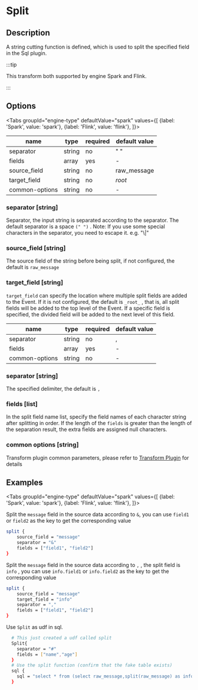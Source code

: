 
# Split

## Description

A string cutting function is defined, which is used to split the specified field in the Sql plugin.

:::tip

This transform both supported by engine Spark and Flink.

:::

## Options

<Tabs
    groupId="engine-type"
    defaultValue="spark"
    values={[
        {label: 'Spark', value: 'spark'},
        {label: 'Flink', value: 'flink'},
    ]}>
<TabItem value="spark">

| name           | type   | required | default value |
| -------------- | ------ | -------- | ------------- |
| separator      | string | no       | " "      |
| fields         | array  | yes      | -             |
| source_field   | string | no       | raw_message   |
| target_field   | string | no       | *root*        |
| common-options | string | no       | -             |

### separator [string]

Separator, the input string is separated according to the separator. The default separator is a space `(" ")` .
Note: If you use some special characters in the separator, you need to escape it. e.g. "\\|"

### source_field [string]

The source field of the string before being split, if not configured, the default is `raw_message`

### target_field [string]

`target_field` can specify the location where multiple split fields are added to the Event. If it is not configured, the default is `_root_` , that is, all split fields will be added to the top level of the Event. If a specific field is specified, the divided field will be added to the next level of this field.

</TabItem>
<TabItem value="flink">

| name           | type   | required | default value |
| -------------- | ------ | -------- | ------------- |
| separator      | string | no       | ,             |
| fields         | array  | yes      | -             |
| common-options | string | no       | -             |

### separator [string]

The specified delimiter, the default is `,`

</TabItem>
</Tabs>

### fields [list]

In the split field name list, specify the field names of each character string after splitting in order. If the length of the `fields` is greater than the length of the separation result, the extra fields are assigned null characters.

### common options [string]

Transform plugin common parameters, please refer to [Transform Plugin](common-options.mdx) for details

## Examples

<Tabs
    groupId="engine-type"
    defaultValue="spark"
    values={[
        {label: 'Spark', value: 'spark'},
        {label: 'Flink', value: 'flink'},
    ]}>
<TabItem value="spark">

Split the `message` field in the source data according to `&`, you can use `field1` or `field2` as the key to get the corresponding value

```bash
split {
    source_field = "message"
    separator = "&"
    fields = ["field1", "field2"]
}
```

Split the `message` field in the source data according to `,` , the split field is `info` , you can use `info.field1` or `info.field2` as the key to get the corresponding value

```bash
split {
    source_field = "message"
    target_field = "info"
    separator = ","
    fields = ["field1", "field2"]
}
```

</TabItem>
<TabItem value="flink">

</TabItem>
</Tabs>

Use `Split` as udf in sql.

```bash
  # This just created a udf called split
  Split{
    separator = "#"
    fields = ["name","age"]
  }
  # Use the split function (confirm that the fake table exists)
  sql {
    sql = "select * from (select raw_message,split(raw_message) as info_row from fake) t1"
  }
```
